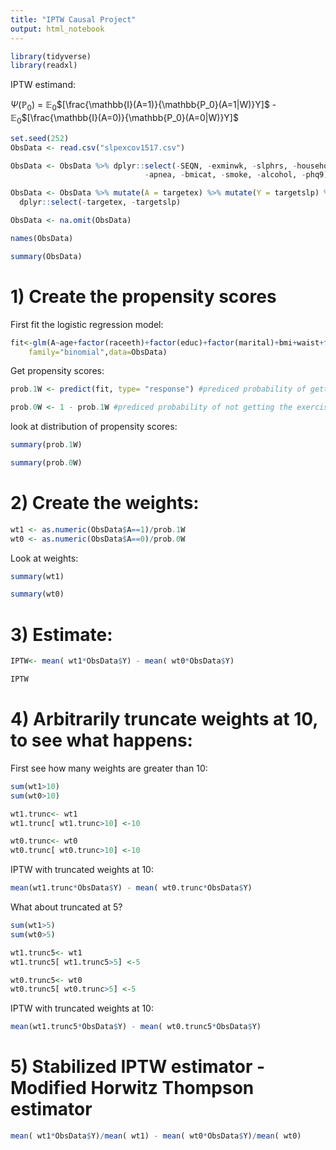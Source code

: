 ```yaml
---
title: "IPTW Causal Project"
output: html_notebook
---
```

```r
library(tidyverse)
library(readxl)
```


IPTW estimand:

$\Psi(\mathbb{P}_0)$ = $\mathbb{E}_0$$[\frac{\mathbb{I}(A=1)}{\mathbb{P_0}(A=1|W)}Y]$ - $\mathbb{E}_0$$[\frac{\mathbb{I}(A=0)}{\mathbb{P_0}(A=0|W)}Y]$

```r
set.seed(252)
ObsData <- read.csv("slpexcov1517.csv")

ObsData <- ObsData %>% dplyr::select(-SEQN, -exminwk, -slphrs, -household, -income, -snoring,
                              -apnea, -bmicat, -smoke, -alcohol, -phq9)

ObsData <- ObsData %>% mutate(A = targetex) %>% mutate(Y = targetslp) %>% 
  dplyr::select(-targetex, -targetslp)

ObsData <- na.omit(ObsData)

names(ObsData)
```
```r
summary(ObsData)
```


# 1) Create the propensity scores

First fit the logistic regression model:
```r
fit<-glm(A~age+factor(raceeth)+factor(educ)+factor(marital)+bmi+waist+factor(depressed),
    family="binomial",data=ObsData)
```

Get propensity scores:
```r
prob.1W <- predict(fit, type= "response") #prediced probability of getting the exercise

prob.0W <- 1 - prob.1W #prediced probability of not getting the exercise
```

look at distribution of propensity scores:
```r
summary(prob.1W)
```
```r
summary(prob.0W)
```

# 2) Create the weights:
```r
wt1 <- as.numeric(ObsData$A==1)/prob.1W
wt0 <- as.numeric(ObsData$A==0)/prob.0W
```

Look at weights:
```r
summary(wt1)
```
```r
summary(wt0)
```
# 3) Estimate:
```r
IPTW<- mean( wt1*ObsData$Y) - mean( wt0*ObsData$Y)

IPTW
```

# 4) Arbitrarily truncate weights at 10, to see what happens:

First see how many weights are greater than 10:
```r
sum(wt1>10)
sum(wt0>10)
```
```r
wt1.trunc<- wt1
wt1.trunc[ wt1.trunc>10] <-10
```

```r
wt0.trunc<- wt0
wt0.trunc[ wt0.trunc>10] <-10
```

IPTW with truncated weights at 10:
```r
mean(wt1.trunc*ObsData$Y) - mean( wt0.trunc*ObsData$Y)
```
What about truncated at 5?
```r
sum(wt1>5)
sum(wt0>5)
```
```r
wt1.trunc5<- wt1
wt1.trunc5[ wt1.trunc5>5] <-5
```

```r
wt0.trunc5<- wt0
wt0.trunc5[ wt0.trunc>5] <-5
```

IPTW with truncated weights at 10:
```r
mean(wt1.trunc5*ObsData$Y) - mean( wt0.trunc5*ObsData$Y)
```
# 5) Stabilized IPTW estimator - Modified Horwitz Thompson estimator
```r
mean( wt1*ObsData$Y)/mean( wt1) - mean( wt0*ObsData$Y)/mean( wt0)

```

